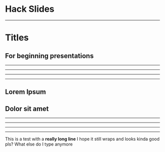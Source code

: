 



# Hack Slides

<HackFooter />

---

# Titles

## For beginning presentations

<HackFooter />

---

<Title darkMode>


ACM Hack presents:

# Lorem Ipsum

## Dolor sit amet

</Title>


---

<CheckIn code="l33t" />

---

<CheckInButton code="l33t" />

---

<Section>


# Lorem Ipsum

## Dolor sit amet

</Section>


---

<SectionNumber number="1" text="Lorem ipsum dolor" />

---

<SectionNumber number="2" text="Lorem ipsum dolor" />

---

<SectionNumber number="3" text="Lorem ipsum dolor" />

---

<TextSlide>


This is a test with a **really long line** I hope it still wraps and looks kinda good pls? What else do I type anymore

</TextSlide>

